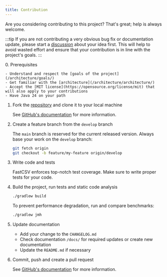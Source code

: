 ```yaml
---
title: Contribution
---
```



Are you considering contributing to this project? That's great; help is always welcome.

:::tip
If you are not contributing a very obvious bug fix or documentation update, please start a
[discussion](https://github.com/osiegmar/FastCSV/discussions) about your idea first.
This will help to avoid wasted effort and ensure that your contribution is in line with the project's goals.
:::

<Steps>
0. Prerequisites

    - Understand and respect the [goals of the project](/architecture/goals/)
    - Get familiar with the [architecture](/architecture/architecture/)
    - Accept the [MIT license](https://opensource.org/license/mit) that will also apply to your contributions
    - Have Java 24 on your path

1. Fork the [repository](https://github.com/osiegmar/FastCSV) and clone it to your local machine

    See [GitHub's documentation](https://docs.github.com/en/get-started/quickstart/fork-a-repo) for more information.

2. Create a feature branch from the `develop` branch

    The `main` branch is reserved for the current released version. Always base your work on the `develop` branch:

    ```bash
    git fetch origin
    git checkout -b feature/my-feature origin/develop
    ```

3. Write code and tests

    FastCSV enforces top-notch test coverage. Make sure to write proper tests for your code.

4. Build the project, run tests and static code analysis

    ```bash
    ./gradlew build
    ```

    To prevent performance degradation, run and compare benchmarks:

    ```bash
    ./gradlew jmh
    ```

5. Update documentation

    - Add your change to the `CHANGELOG.md`
    - Check documentation `/docs/` for required updates or create new documentation
    - Update the `README.md` if necessary

6. Commit, push and create a pull request

    See [GitHub's documentation](https://docs.github.com/en/pull-requests/collaborating-with-pull-requests/proposing-changes-to-your-work-with-pull-requests/creating-a-pull-request-from-a-fork) for more information.
</Steps>
